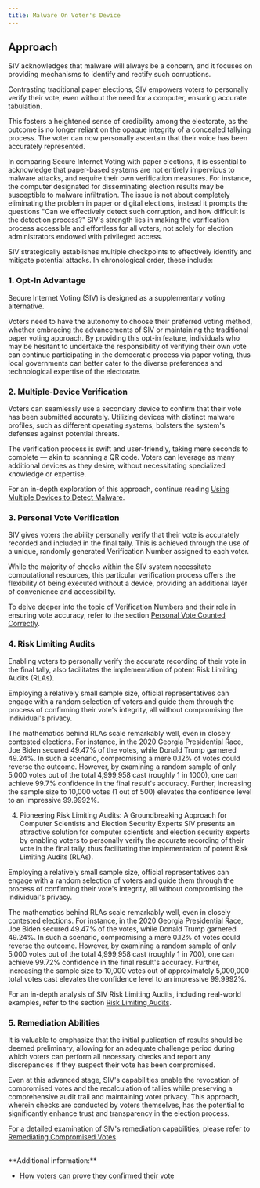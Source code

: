 ```yaml
---
title: Malware On Voter's Device
---
```


## Approach

SIV acknowledges that malware will always be a concern, and it focuses on providing mechanisms to identify and rectify such corruptions.

Contrasting traditional paper elections, SIV empowers voters to personally verify their vote, even without the need for a computer, ensuring accurate tabulation.

This fosters a heightened sense of credibility among the electorate, as the outcome is no longer reliant on the opaque integrity of a concealed tallying process. The voter can now personally ascertain that their voice has been accurately represented.

In comparing Secure Internet Voting with paper elections, it is essential to acknowledge that paper-based systems are not entirely impervious to malware attacks, and require their own verification measures. For instance, the computer designated for disseminating election results may be susceptible to malware infiltration. The issue is not about completely eliminating the problem in paper or digital elections, instead it prompts the questions "Can we effectively detect such corruption, and how difficult is the detection process?" SIV's strength lies in making the verification process accessible and effortless for all voters, not solely for election administrators endowed with privileged access.

SIV strategically establishes multiple checkpoints to effectively identify and mitigate potential attacks. In chronological order, these include:

### 1. Opt-In Advantage

Secure Internet Voting (SIV) is designed as a supplementary voting alternative.

Voters need to have the autonomy to choose their preferred voting method, whether embracing the advancements of SIV or maintaining the traditional paper voting approach. By providing this opt-in feature, individuals who may be hesitant to undertake the responsibility of verifying their own vote can continue participating in the democratic process via paper voting, thus local governments can better cater to the diverse preferences and technological expertise of the electorate.

### 2. Multiple-Device Verification

Voters can seamlessly use a secondary device to confirm that their vote has been submitted accurately. Utilizing devices with distinct malware profiles, such as different operating systems, bolsters the system's defenses against potential threats.

The verification process is swift and user-friendly, taking mere seconds to complete — akin to scanning a QR code. Voters can leverage as many additional devices as they desire, without necessitating specialized knowledge or expertise.

For an in-depth exploration of this approach, continue reading [Using Multiple Devices to Detect Malware](/verifiability/detecting-malware).

### 3. Personal Vote Verification

SIV gives voters the ability personally verify that their vote is accurately recorded and included in the final tally. This is achieved through the use of a unique, randomly generated Verification Number assigned to each voter.

While the majority of checks within the SIV system necessitate computational resources, this particular verification process offers the flexibility of being executed without a device, providing an additional layer of convenience and accessibility.

To delve deeper into the topic of Verification Numbers and their role in ensuring vote accuracy, refer to the section [Personal Vote Counted Correctly](/verifiability/personal-vote).

### 4. Risk Limiting Audits

Enabling voters to personally verify the accurate recording of their vote in the final tally, also facilitates the implementation of potent Risk Limiting Audits (RLAs).

Employing a relatively small sample size, official representatives can engage with a random selection of voters and guide them through the process of confirming their vote's integrity, all without compromising the individual's privacy.

The mathematics behind RLAs scale remarkably well, even in closely contested elections. For instance, in the 2020 Georgia Presidential Race, Joe Biden secured 49.47% of the votes, while Donald Trump garnered 49.24%. In such a scenario, compromising a mere 0.12% of votes could reverse the outcome. However, by examining a random sample of only 5,000 votes out of the total 4,999,958 cast (roughly 1 in 1000), one can achieve 99.7% confidence in the final result's accuracy. Further, increasing the sample size to 10,000 votes (1 out of 500) elevates the confidence level to an impressive 99.9992%.

4. Pioneering Risk Limiting Audits: A Groundbreaking Approach for Computer Scientists and Election Security Experts SIV presents an attractive solution for computer scientists and election security experts by enabling voters to personally verify the accurate recording of their vote in the final tally, thus facilitating the implementation of potent Risk Limiting Audits (RLAs).

Employing a relatively small sample size, official representatives can engage with a random selection of voters and guide them through the process of confirming their vote's integrity, all without compromising the individual's privacy.

The mathematics behind RLAs scale remarkably well, even in closely contested elections. For instance, in the 2020 Georgia Presidential Race, Joe Biden secured 49.47% of the votes, while Donald Trump garnered 49.24%. In such a scenario, compromising a mere 0.12% of votes could reverse the outcome. However, by examining a random sample of only 5,000 votes out of the total 4,999,958 cast (roughly 1 in 700), one can achieve 99.72% confidence in the final result's accuracy. Further, increasing the sample size to 10,000 votes out of approximately 5,000,000 total votes cast elevates the confidence level to an impressive 99.9992%.

For an in-depth analysis of SIV Risk Limiting Audits, including real-world examples, refer to the section [Risk Limiting Audits](/verifiability/rla).

### 5. Remediation Abilities

It is valuable to emphasize that the initial publication of results should be deemed preliminary, allowing for an adequate challenge period during which voters can perform all necessary checks and report any discrepancies if they suspect their vote has been compromised.

Even at this advanced stage, SIV's capabilities enable the revocation of compromised votes and the recalculation of tallies while preserving a comprehensive audit trail and maintaining voter privacy. This approach, wherein checks are conducted by voters themselves, has the potential to significantly enhance trust and transparency in the election process.

For a detailed examination of SIV's remediation capabilities, please refer to [Remediating Compromised Votes](/remediating-compromised-votes).

<br />
**Additional information:**

- [How voters can prove they confirmed their vote](/verifiability/proving-confirmation)
